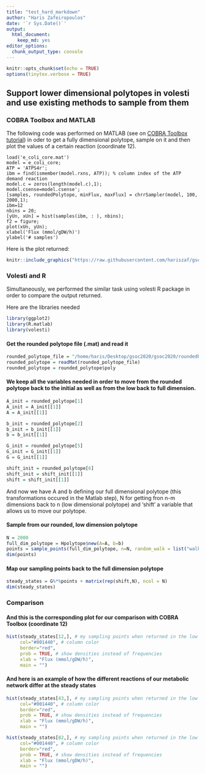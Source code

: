 ```yaml
---
title: "test_hard_markdown"
author: "Haris Zafeiropoulos"
date: '`r Sys.Date()`'
output:
  html_document: 
    keep_md: yes
editor_options:
  chunk_output_type: console
---
```


```r
knitr::opts_chunk$set(echo = TRUE)
options(tinytex.verbose = TRUE)
```

## Support lower dimensional polytopes in volesti and use existing methods to sample from them

### COBRA Toolbox and MATLAB

The following code was performed on MATLAB (see on [COBRA Toolbox tutorial](https://opencobra.github.io/cobratoolbox/latest/tutorials/tutorialUniformSampling.html)) in oder to get a fully dimensional polytope, sample on it and then plot the values of a certain reaction (coordinate 12). 

```matlab_core
load('e_coli_core.mat')
model = e_coli_core;
ATP = 'ATPS4r'; 
ibm = find(ismember(model.rxns, ATP)); % column index of the ATP demand reaction
model.c = zeros(length(model.c),1);
model.csense=model.csense';
[samples, roundedPolytope, minFlux, maxFlux] = chrrSampler(model, 100, 2000,1);
ibm=12
nbins = 20;
[yUn, xUn] = hist(samples(ibm, : ), nbins);
f2 = figure;
plot(xUn, yUn);
xlabel('Flux (mmol/gDW/h)')
ylabel('# samples')
```

Here is the plot returned:
```r
knitr::include_graphics("https://raw.githubusercontent.com/hariszaf/gsoc2020/master/test_hard_files/figure-html/matlab_plot.jpg")
```



### Volesti and R 


Simultaneously, we performed the similar task using volesti R package in order to compare the output returned.

Here are the libraries needed
```r
library(ggplot2)
library(R.matlab)
library(volesti)
```

#### Get the rounded polytope file (.mat) and read it 
```r
rounded_polytope_file = "/home/haris/Desktop/gsoc2020/gsoc2020/roundedPolytope.mat"
rounded_polytope = readMat(rounded_polytope_file)
rounded_polytope = rounded_polytope$poly
```

#### We keep all the variables needed in order to move from the rounded polytope back to the initial as well as from the low back to full dimension.
```r
A_init = rounded_polytope[1]
A_init = A_init[[1]]
A = A_init[[1]]

b_init = rounded_polytope[2]
b_init = b_init[[1]]
b = b_init[[1]]

G_init = rounded_polytope[5]
G_init = G_init[[1]]
G = G_init[[1]]

shift_init = rounded_polytope[6]
shift_init = shift_init[[1]]
shift = shift_init[[1]]
```

And now we have A and b defining our full dimensional polytope (this transformations occured in the Matlab step), N for getting fron n-m dimensions back to n (low dimensional polytope) and 'shift' a variable that allows us to move our polytope. 

#### Sample from our rounded, low dimension polytope
```r
N = 2000
full_dim_polytope = Hpolytope$new(A=A, b=b)
points = sample_points(full_dim_polytope, n=N, random_walk = list("walk" = "BiW", "walk_length" = 2))
dim(points)
```


#### Map our sampling points back to the full dimension polytope
```r
steady_states = G%*%points + matrix(rep(shift,N), ncol = N)
dim(steady_states)
```


### Comparison 

#### And this is the corresponding plot for our comparison with COBRA Toolbox (coordinate 12)

```r
hist(steady_states[12,], # my sampling points when returned in the low dimensional polytope
     col="#001440", # column color
     border="red",
     prob = TRUE, # show densities instead of frequencies
     xlab = "Flux (mmol/gDW/h)",
     main = "")
```

#### And here is an example of how the different reactions of our metabolic network differ at the steady states
```r
hist(steady_states[43,], # my sampling points when returned in the low dimensional polytope
     col="#001440", # column color
     border="red",
     prob = TRUE, # show densities instead of frequencies
     xlab = "Flux (mmol/gDW/h)",
     main = "")

```


```r
hist(steady_states[82,], # my sampling points when returned in the low dimensional polytope
     col="#001440", # column color
     border="red",
     prob = TRUE, # show densities instead of frequencies
     xlab = "Flux (mmol/gDW/h)",
     main = "")
```



